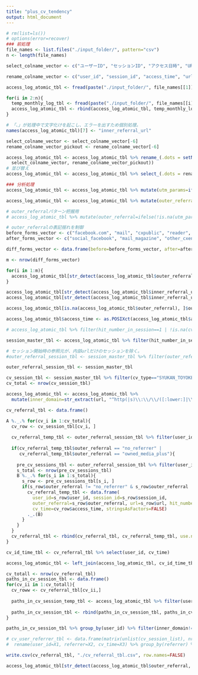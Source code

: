 ```yaml
---
title: "plus_cv_tendency"
output: html_document
---
```


```r
# rm(list=ls())
# options(error=recover)
### 前処理
file_names <- list.files("./input_folder/", pattern="csv")
n <- length(file_names)

select_colname_vector <- c("ユーザーID", "セッションID", "アクセス日時", "URL", "訪問開始からのページ数", "内部、検索流入の参照元URL", "外部の参照元URL", "広告の種類", "広告の媒体", "広告キャンペーンID", "グループ1", "グループ2", "グループ3", "グループ4")

rename_colname_vector <- c("user_id", "session_id", "access_time", "url", "hit_number_in_session", "inner_referral_url", "outer_referral_url", "params_media", "params_source", "params_campagin", "group_one", "group_two", "group_three", "group_four")

access_log_atomic_tbl <- fread(paste("./input_folder/", file_names[[1]], sep=""), sep=",", header=T, encoding="UTF-8", stringsAsFactors=F, select=select_colname_vector, integer64="numeric", na.strings=c("NA", "")) 

for(i in 2:n){
  temp_monthly_log_tbl <- fread(paste("./input_folder/", file_names[[i]], sep=""), sep=",", header=T, encoding="UTF-8", stringsAsFactors=F, select=select_colname_vector, integer64="numeric", na.strings=c("NA", "")) 
  access_log_atomic_tbl <- rbind(access_log_atomic_tbl, temp_monthly_log_tbl, use.names=FALSE, idcol=NULL)
}

# 「、」が処理中で文字化けを起こし、エラーを出すため個別処理。
names(access_log_atomic_tbl)[7] <- "inner_referral_url"

select_colname_vector <- select_colname_vector[-6]
rename_colname_vector_pickout <- rename_colname_vector[-6]

access_log_atomic_tbl <- access_log_atomic_tbl %>% rename_(.dots = setNames(
  select_colname_vector, rename_colname_vector_pickout))
# 並び替え
access_log_atomic_tbl <- access_log_atomic_tbl %>% select_(.dots = rename_colname_vector)

### 分析処理
access_log_atomic_tbl <- access_log_atomic_tbl %>% mutate(utm_params=ifelse(!is.na(params_media) & !is.na(params_source), paste(params_media, params_source, sep="_"), NA), cv_type=group_two) %>% select(-c(params_media, params_source, params_campagin, group_one, group_two, group_three, group_four))

access_log_atomic_tbl <- access_log_atomic_tbl %>% mutate(outer_referral=ifelse(!is.na(utm_params), utm_params, outer_referral_url))

# outer_referralパターン把握用
# access_log_atomic_tbl %>% mutate(outer_referral=ifelse(!is.na(utm_params), utm_params, outer_referral_url)) %>% group_by(outer_referral, utm_params, outer_referral_url) %>% summarise(pattern_n=n()) %>% ungroup() %>% arrange(desc(pattern_n)) %>% View()

# outer_referralの表記揺れを制御
before_forms_vector <- c("facebook.com", "mail", "cxpublic", "reader", "auone", "t.co", "newspicks", "icloud", "tk-dcl", "msn", "stacknews.net", "cybozu")
after_forms_vector <- c("social_facebook", "mail_magazine", "other_cxense", "other_rss", "http_auone", "social_Twitter", "http_newspicks", "other_icloud", "owned_dcl", "http_msn", "other_stacknews", "other_cybozu")

diff_forms_vector <- data.frame(before=before_forms_vector, after=after_forms_vector, stringsAsFactors=F)

m <- nrow(diff_forms_vector)

for(i in 1:m){
  access_log_atomic_tbl[str_detect(access_log_atomic_tbl$outer_referral, diff_forms_vector$before[i]), ]$outer_referral <- diff_forms_vector$after[i]  
}

access_log_atomic_tbl[str_detect(access_log_atomic_tbl$inner_referral_url, "www.google.co.jp"), ]$outer_referral <- "organic"
access_log_atomic_tbl[str_detect(access_log_atomic_tbl$inner_referral_url, "search.yahoo.co.jp"), ]$outer_referral <- "organic"

access_log_atomic_tbl[is.na(access_log_atomic_tbl$outer_referral), ]$outer_referral <- "no_referrer"

access_log_atomic_tbl$access_time <- as.POSIXct(access_log_atomic_tbl$access_time, origin="1970-01-01", tz="Asia/Tokyo")

# access_log_atomic_tbl %>% filter(hit_number_in_session==1 | !is.na(cv_type)) %>% group_by(user_id) %>% arrange(access_time) %>% select(user_id, session_id, access_time, inner_referral_url, outer_referral, cv_type) %>% View()

session_master_tbl <- access_log_atomic_tbl %>% filter(hit_number_in_session==1 | (!is.na(utm_params) & utm_params!="owned_media_plus") | !is.na(cv_type)) %>% group_by(user_id) %>% arrange(access_time) %>% select(user_id, session_id, access_time, url, hit_number_in_session, inner_referral_url, outer_referral, utm_params, cv_type)

# セッション開始時の参照元が、内部urlだけのセッションを除く。
#outer_referral_session_tbl <- session_master_tbl %>% filter(outer_referral!="no_referrer" | (is.na(inner_referral_url) & outer_referral=="no_referrer"))

outer_referral_session_tbl <- session_master_tbl

cv_session_tbl <- session_master_tbl %>% filter(cv_type=="SYUKAN_TOYOKEIZAI")
cv_total <- nrow(cv_session_tbl)

access_log_atomic_tbl <- access_log_atomic_tbl %>% 
  mutate(inner_domain=str_extract(url, "^http(|s)\\:\\/\\/([:lower:]|\\.)+"))

cv_referral_tbl <- data.frame()

A %._.% for(cv_i in 1:cv_total){
  cv_row <- cv_session_tbl[cv_i, ]
  
  cv_referral_temp_tbl <- outer_referral_session_tbl %>% filter(user_id==cv_row$user_id, access_time < cv_row$access_time) %>% filter(access_time == max(access_time)) %>% select(user_id, session_id, outer_referral, url, hit_number_in_session, access_time) %>% mutate(cv_time=cv_row$access_time)
  
  if(cv_referral_temp_tbl$outer_referral == "no_referrer" | 
     cv_referral_temp_tbl$outer_referral == "owned_media_plus"){
    
    pre_cv_sessions_tbl <- outer_referral_session_tbl %>% filter(user_id==cv_row$user_id, access_time<=cv_row$access_time) %>% arrange(desc(access_time))
    s_total <- nrow(pre_cv_sessions_tbl)
    B %._.% for(s_i in 1:s_total){
      s_row <- pre_cv_sessions_tbl[s_i, ]
      if(s_row$outer_referral != "no_referrer" & s_row$outer_referral != "owned_media_plus"){
        cv_referral_temp_tbl <- data.frame(
          user_id=s_row$user_id, session_id=s_row$session_id, 
          outer_referral=s_row$outer_referral, url=s_row$url, hit_number_in_session=s_row$hit_number_in_session, access_time=s_row$access_time, 
          cv_time=cv_row$access_time, stringsAsFactors=FALSE)
        ._.(B)
      }
    }
  }
  cv_referral_tbl <- rbind(cv_referral_tbl, cv_referral_temp_tbl, use.names=FALSE, idcol=NULL) 
}

cv_id_time_tbl <- cv_referral_tbl %>% select(user_id, cv_time) 

access_log_atomic_tbl <- left_join(access_log_atomic_tbl, cv_id_time_tbl)

cv_totall <- nrow(cv_referral_tbl)
paths_in_cv_session_tbl <- data.frame()
for(cv_ii in 1:cv_totall){
  cv_roww <- cv_referral_tbl[cv_ii,]
  
  paths_in_cv_session_temp_tbl <- access_log_atomic_tbl %>% filter(user_id==cv_roww$user_id, cv_time==cv_roww$cv_time) %>% filter((cv_roww$access_time <= access_time) & (access_time <= cv_roww$cv_time))
  
  paths_in_cv_session_tbl <- rbind(paths_in_cv_session_tbl, paths_in_cv_session_temp_tbl, use.names=FALSE, idcol=NULL)
}

paths_in_cv_session_tbl %>% group_by(user_id) %>% filter(inner_domain!="https://s.toyokeizai.net" | !duplicated(url)) %>% ungroup() %>% group_by(url) %>% summarise(url_n=n())

# cv_user_referrer_tbl <- data.frame(matrix(unlist(cv_session_list), nrow=p, byrow=T)) %>% 
#  rename(user_id=X1, referrer=X2, cv_time=X3) %>% group_by(referrer) %>% summarise(referer_n=n())

write.csv(cv_referral_tbl, "./cv_referral_tbl.csv", row.names=FALSE)
```

```r
access_log_atomic_tbl[str_detect(access_log_atomic_tbl$outer_referral, "social"), ]


```


